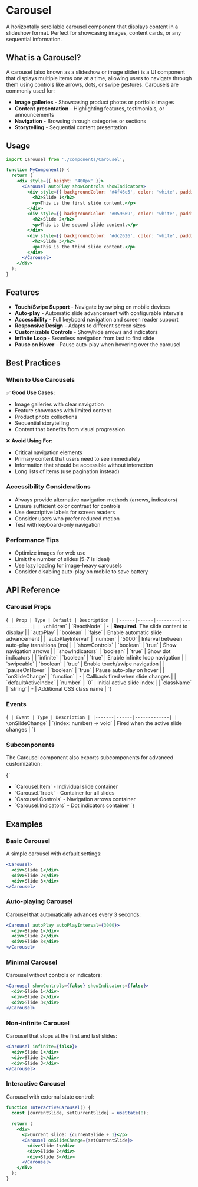 
<Meta of={CarouselStories} />

# Carousel

A horizontally scrollable carousel component that displays content in a slideshow format. Perfect for showcasing images, content cards, or any sequential information.

## What is a Carousel?

A carousel (also known as a slideshow or image slider) is a UI component that displays multiple items one at a time, allowing users to navigate through them using controls like arrows, dots, or swipe gestures. Carousels are commonly used for:

- **Image galleries** - Showcasing product photos or portfolio images
- **Content presentation** - Highlighting features, testimonials, or announcements
- **Navigation** - Browsing through categories or sections
- **Storytelling** - Sequential content presentation

## Usage

```jsx
import Carousel from './components/Carousel';

function MyComponent() {
  return (
    <div style={{ height: '400px' }}>
      <Carousel autoPlay showControls showIndicators>
        <div style={{ backgroundColor: '#4f46e5', color: 'white', padding: '2rem' }}>
          <h2>Slide 1</h2>
          <p>This is the first slide content.</p>
        </div>
        <div style={{ backgroundColor: '#059669', color: 'white', padding: '2rem' }}>
          <h2>Slide 2</h2>
          <p>This is the second slide content.</p>
        </div>
        <div style={{ backgroundColor: '#dc2626', color: 'white', padding: '2rem' }}>
          <h2>Slide 3</h2>
          <p>This is the third slide content.</p>
        </div>
      </Carousel>
    </div>
  );
}
```

## Features

- **Touch/Swipe Support** - Navigate by swiping on mobile devices
- **Auto-play** - Automatic slide advancement with configurable intervals
- **Accessibility** - Full keyboard navigation and screen reader support
- **Responsive Design** - Adapts to different screen sizes
- **Customizable Controls** - Show/hide arrows and indicators
- **Infinite Loop** - Seamless navigation from last to first slide
- **Pause on Hover** - Pause auto-play when hovering over the carousel

## Best Practices

### When to Use Carousels

✅ **Good Use Cases:**
- Image galleries with clear navigation
- Feature showcases with limited content
- Product photo collections
- Sequential storytelling
- Content that benefits from visual progression

❌ **Avoid Using For:**
- Critical navigation elements
- Primary content that users need to see immediately
- Information that should be accessible without interaction
- Long lists of items (use pagination instead)

### Accessibility Considerations

- Always provide alternative navigation methods (arrows, indicators)
- Ensure sufficient color contrast for controls
- Use descriptive labels for screen readers
- Consider users who prefer reduced motion
- Test with keyboard-only navigation

### Performance Tips

- Optimize images for web use
- Limit the number of slides (5-7 is ideal)
- Use lazy loading for image-heavy carousels
- Consider disabling auto-play on mobile to save battery

## API Reference

### Carousel Props

<Markdown>{`
| Prop | Type | Default | Description |
|------|------|---------|-------------|
| \`children\` | \`ReactNode\` | - | **Required.** The slide content to display |
| \`autoPlay\` | \`boolean\` | \`false\` | Enable automatic slide advancement |
| \`autoPlayInterval\` | \`number\` | \`5000\` | Interval between auto-play transitions (ms) |
| \`showControls\` | \`boolean\` | \`true\` | Show navigation arrows |
| \`showIndicators\` | \`boolean\` | \`true\` | Show dot indicators |
| \`infinite\` | \`boolean\` | \`true\` | Enable infinite loop navigation |
| \`swipeable\` | \`boolean\` | \`true\` | Enable touch/swipe navigation |
| \`pauseOnHover\` | \`boolean\` | \`true\` | Pause auto-play on hover |
| \`onSlideChange\` | \`function\` | - | Callback fired when slide changes |
| \`defaultActiveIndex\` | \`number\` | \`0\` | Initial active slide index |
| \`className\` | \`string\` | - | Additional CSS class name |
`}</Markdown>

### Events

<Markdown>{`
| Event | Type | Description |
|-------|------|-------------|
| \`onSlideChange\` | \`(index: number) => void\` | Fired when the active slide changes |
`}</Markdown>

### Subcomponents

The Carousel component also exports subcomponents for advanced customization:

<Markdown>{`
- \`Carousel.Item\` - Individual slide container
- \`Carousel.Track\` - Container for all slides
- \`Carousel.Controls\` - Navigation arrows container
- \`Carousel.Indicators\` - Dot indicators container
`}</Markdown>

## Examples

### Basic Carousel

A simple carousel with default settings:

```jsx
<Carousel>
  <div>Slide 1</div>
  <div>Slide 2</div>
  <div>Slide 3</div>
</Carousel>
```

### Auto-playing Carousel

Carousel that automatically advances every 3 seconds:

```jsx
<Carousel autoPlay autoPlayInterval={3000}>
  <div>Slide 1</div>
  <div>Slide 2</div>
  <div>Slide 3</div>
</Carousel>
```

### Minimal Carousel

Carousel without controls or indicators:

```jsx
<Carousel showControls={false} showIndicators={false}>
  <div>Slide 1</div>
  <div>Slide 2</div>
  <div>Slide 3</div>
</Carousel>
```

### Non-infinite Carousel

Carousel that stops at the first and last slides:

```jsx
<Carousel infinite={false}>
  <div>Slide 1</div>
  <div>Slide 2</div>
  <div>Slide 3</div>
</Carousel>
```

### Interactive Carousel

Carousel with external state control:

```jsx
function InteractiveCarousel() {
  const [currentSlide, setCurrentSlide] = useState(0);
  
  return (
    <div>
      <p>Current slide: {currentSlide + 1}</p>
      <Carousel onSlideChange={setCurrentSlide}>
        <div>Slide 1</div>
        <div>Slide 2</div>
        <div>Slide 3</div>
      </Carousel>
    </div>
  );
}
```

